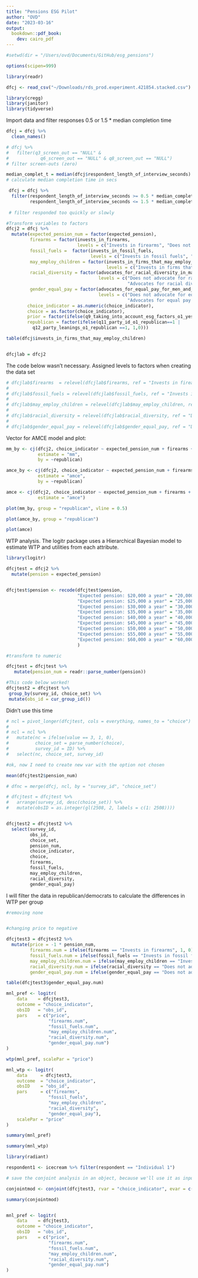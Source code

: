 ```yaml
---
title: "Pensions ESG Pilot"
author: "OVD"
date: "2023-03-16"
output:
  bookdown::pdf_book:
    dev: cairo_pdf
---
```


```r
#setwd(dir = "/Users/ovd/Documents/GitHub/esg_pensions")

options(scipen=999)
```

```r
library(readr)

dfcj <- read_csv("~/Downloads/rds_prod.experiment.421854.stacked.csv")
```


```r
library(cregg)
library(janitor)
library(tidyverse)
```

Import data and filter responses 0.5 or 1.5 * median completion time

```r

dfcj = dfcj %>% 
  clean_names() 

# dfcj %>% 
#   filter(q3_screen_out == "NULL" & 
#            q6_screen_out == "NULL" & q8_screen_out == "NULL") 
# filter screen-outs (zero)
```

```r

median_complet_t = median(dfcj$respondent_length_of_interview_seconds) 
# calculate median completion time in secs

 dfcj = dfcj %>% 
  filter(respondent_length_of_interview_seconds >= 0.5 * median_complet_t,
         respondent_length_of_interview_seconds <= 1.5 * median_complet_t)
 
 # filter responded too quickly or slowly
```


```r
#Transform variables to factors
dfcj2 = dfcj %>% 
  mutate(expected_pension_num = factor(expected_pension),
         firearms = factor(invests_in_firearms,
                           levels = c("Invests in firearms", "Does not invest in firearms")),           
         fossil_fuels =  factor(invests_in_fossil_fuels,
                                levels = c("Invests in fossil fuels", "Does not invest in fossil fuels")),
         may_employ_children = factor(invests_in_firms_that_may_employ_children,
                                      levels = c("Invests in firms that may employ children", "Invests in firms that ensure no children are employed")),
         racial_diversity = factor(advocates_for_racial_diversity_in_management,
                                   levels = c("Does not advocate for racial diversity in management",
                                              "Advocates for racial diversity in management")),
         gender_equal_pay = factor(advocates_for_equal_pay_for_men_and_women,
                                   levels = c("Does not advocate for equal pay for men and women",
                                              "Advocates for equal pay for men and women")),
        choice_indicator = as.numeric(choice_indicator),
        choice = as.factor(choice_indicator),
        prior = factor(ifelse(q9_taking_into_account_esg_factors_o1_yes ==1, "anti-esg", "pro=esg")),
        republican = factor(ifelse(q11_party_id_o1_republican==1 |
          q12_party_leanings_o1_republican ==1, 1,0)))

table(dfcj$invests_in_firms_that_may_employ_children)

```

```r

```



```r
dfcjlab = dfcj2 

```

The code below wasn't necessary. Assigned levels to factors when creating the data set
```r

# dfcjlab$firearms  = relevel(dfcjlab$firearms, ref = "Invests in firearms")
# 
# dfcjlab$fossil_fuels = relevel(dfcjlab$fossil_fuels, ref = "Invests in fossil fuels")
# 
# dfcjlab$may_employ_children = relevel(dfcjlab$may_employ_children, ref = "Invests in firms that may employ children")
# 
# dfcjlab$racial_diversity = relevel(dfcjlab$racial_diversity, ref = "Does not advocate for racial diversity in management")
# 
# dfcjlab$gender_equal_pay = relevel(dfcjlab$gender_equal_pay, ref = "Does not advocate for equal pay for men and women")
```


Vector for AMCE model and plot:
```r
mm_by <- cj(dfcj2, choice_indicator ~ expected_pension_num + firearms + fossil_fuels + may_employ_children, id = ~ survey_id,
            estimate = "mm", 
            by = ~republican)

amce_by <- cj(dfcj2, choice_indicator ~ expected_pension_num + firearms + fossil_fuels + may_employ_children + racial_diversity + gender_equal_pay, id = ~ survey_id,
            estimate = "amce", 
            by = ~republican)

amce <- cj(dfcj2, choice_indicator ~ expected_pension_num + firearms + fossil_fuels + may_employ_children + racial_diversity + gender_equal_pay, id = ~ survey_id,
            estimate = "amce")

plot(mm_by, group = "republican", vline = 0.5)

plot(amce_by, group = "republican")

plot(amce)
```

WTP analysis. The logitr package uses a Hierarchical Bayesian model to estimate WTP and utilities from each attribute.

```r
library(logitr)
```

```r

dfcjtest = dfcj2 %>% 
  mutate(pension = expected_pension)


dfcjtest$pension <- recode(dfcjtest$pension,
                           "Expected pension: $20,000 a year" = "20,000", 
                           "Expected pension: $25,000 a year" = "25,000", 
                           "Expected pension: $30,000 a year" = "30,000", 
                           "Expected pension: $35,000 a year" = "35,000", 
                           "Expected pension: $40,000 a year" = "40,000", 
                           "Expected pension: $45,000 a year" = "45,000", 
                           "Expected pension: $50,000 a year" = "50,000",
                           "Expected pension: $55,000 a year" = "55,000",
                           "Expected pension: $60,000 a year" = "60,000"
                           )
```



```r
#transform to numeric

dfcjtest = dfcjtest %>%
   mutate(pension_num = readr::parse_number(pension)) 

```


```r
#This code below worked!
dfcjtest2 = dfcjtest %>%
 group_by(survey_id, choice_set) %>%
 mutate(obs_id = cur_group_id())
```

Didn't use this time
```r
# ncl = pivot_longer(dfcjtest, cols = everything, names_to = "choice")
# 
# ncl = ncl %>% 
#   mutate(nc = ifelse(value == 3, 1, 0),
#          choice_set = parse_number(choice),
#          survey_id = ID) %>% 
#   select(nc, choice_set, survey_id)
```

```r
#ok, now I need to create new var with the option not chosen
```

```r
mean(dfcjtest2$pension_num)
```


```r
# dfnc = merge(dfcj, ncl, by = "survey_id", "choice_set")
```


```r

# dfcjtest = dfcjtest %>% 
#   arrange(survey_id, desc(choice_set)) %>% 
#   mutate(obsID = as.integer(gl(2508, 2, labels = c(1: 2508))))


dfcjtest2 = dfcjtest2 %>% 
  select(survey_id, 
         obs_id, 
         choice_set, 
         pension_num,
         choice_indicator, 
         choice,
         firearms,
         fossil_fuels,
         may_employ_children,
         racial_diversity,
         gender_equal_pay)

```

I will filter the data in republican/democrats to calculate the differences in WTP per group

```r

#removing none


#changing price to negative

dfcjtest3 = dfcjtest2 %>% 
  mutate(price = -1 * pension_num,
         firearms.num = ifelse(firearms == "Invests in firearms", 1, 0),
         fossil_fuels.num = ifelse(fossil_fuels == "Invests in fossil fuels", 1, 0),
         may_employ_children.num = ifelse(may_employ_children == "Invests in firms that may employ children", 1, 0),
         racial_diversity.num = ifelse(racial_diversity == "Does not advocate for racial diversity in management", 1, 0),
         gender_equal_pay.num = ifelse(gender_equal_pay == "Does not advocate for equal pay for men and women", 1, 0))

table(dfcjtest3$gender_equal_pay.num)

mnl_pref <- logitr(
    data    = dfcjtest3,
    outcome = "choice_indicator",
    obsID   = "obs_id",
    pars    = c("price",
                "firearms.num", 
                "fossil_fuels.num",
                "may_employ_children.num",
                "racial_diversity.num",
                "gender_equal_pay.num")
)

wtp(mnl_pref, scalePar = "price")

mnl_wtp <- logitr(
    data     = dfcjtest3,
    outcome  = "choice_indicator",
    obsID    = "obs_id",
    pars     = c("firearms", 
                "fossil_fuels",
                "may_employ_children",
                "racial_diversity",
                "gender_equal_pay"),
    scalePar = "price"
)

summary(mnl_pref)

summary(mnl_wtp)


```

```r
library(radiant)
```


```r
respondent1 <- icecream %>% filter(respondent == "Individual 1")

# save the conjoint analysis in an object, because we'll use it as input to summary(), plot(), and predict() later on

conjointmod <- conjoint(dfcjtest3, rvar = "choice_indicator", evar = c("price","firearms.num","fossil_fuels.num","may_employ_children.num", "racial_diversity.num", "gender_equal_pay.num")) 

summary(conjointmod)


mnl_pref <- logitr(
    data    = dfcjtest3,
    outcome = "choice_indicator",
    obsID   = "obs_id",
    pars    = c("price",
                "firearms.num", 
                "fossil_fuels.num",
                "may_employ_children.num",
                "racial_diversity.num",
                "gender_equal_pay.num")
)


```


